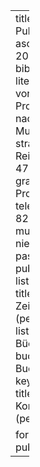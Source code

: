 ---
title: Publikationsliste
asof: Stand
date: 2022-12-24
bibliography: literatur.bib
vorname: Prof. Dr. Georg
nachname: Mustermann
strasse: Reinarzstr. 49
plz: 47805
ort: Krefeld
graduate: Professor für Alles
telefon: +49 555 822 5555
email: mustermann@hs-niederrhein.de
passbild: foto.png
publikationen:
  - list:
      key: journal
      title: Zeitschriftenartikel (peer-reviewed)
  - list:
      key: buch
      title: Bücher   
  - list:
      key: buchkapitel
      title: Buchkapitel
  - list:
      key: konferenz
      title: Konferenzbeiträge (peer-reviewed)   
  
format:
  publicationlist-pdf
---